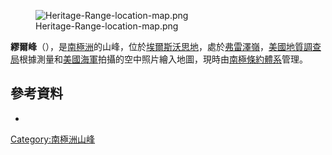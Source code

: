 [[Image:Heritage-Range-location-map.png|thumb]]

{{Coord|79|9|S|86|25|W||display=title}}

'''繆爾峰'''（{{lang-en|Muir Peak}}），是[[南極洲|南極洲]]的山峰，位於[[埃爾斯沃思地|埃爾斯沃思地]]，處於[[弗雷澤嶺|弗雷澤嶺]]，[[美國地質調查局|美國地質調查局]]根據測量和[[美國海軍|美國海軍]]拍攝的空中照片繪入地圖，現時由[[南極條約體系|南極條約體系]]管理。

==參考資料==
*{{usgs-gazetteer}}

{{DEFAULTSORT:Muir Peak}}
[[Category:南極洲山峰|Category:南極洲山峰]]


{{EllsworthLand-geo-stub}}